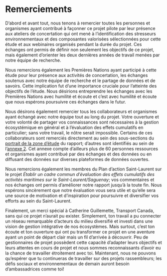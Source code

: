 # Remerciements {-}

D'abord et avant tout, nous tenons à remercier toutes les personnes et organismes ayant contribué à façonner ce projet pilote par leur présence aux ateliers de concertation qui ont mené à l'identification des stresseurs environnementaux et des composantes valorisées sélectionnées pour cette étude et aux webinaires organisés pendant la durée du projet. Ces échanges ont permis de définir non seulement les objectifs de ce projet, mais également d'orienter les deux dernières années de travail menées par notre équipe de recherche. 

Nous remercions également les Premières Nations ayant participé à cette étude pour leur présence aux activités de concertation, les échanges soutenus avec notre équipe de recherche et le partage de données et de savoirs. Cette implication fut d'une importance cruciale pour l'atteinte des objectifs de l'étude. Nous désirions entreprendre les échanges avec les Premières Nations avec humilité et écoute et c'est avec humilité et écoute que nous espérons poursuivre ces échanges dans le futur. 

Nous désirons également remercier tous les collaborateurs et organismes ayant échangé avec notre équipe tout au long du projet. Votre ouverture et votre volonté de partager vos connaissances sont nécessaires à la gestion écosystémique en général et à l'évaluation des effets cumulatifs en particulier; sans votre travail, le nôtre serait impossible. Certains de ces collaborateurs sont remerciés directement au sein des sous-sections du [portrait de la zone d'étude](#portrait) du rapport; d'autres sont identifiés au sein de l'[annexe 2](#annexe2). Cet annexe compte d'ailleurs plus de 60 personnes ressources et organismes ayant contribué par des échanges et des données ou en diffusant des données sur diverses plateformes de données ouvertes.

Nous remercions également les membres du Plan d'action Saint-Laurent sur le projet *Établir un cadre  commun d'évaluation des effets cumulatifs des activités maritimes sur le Saint-Laurent/Saguenay*; vos commentaires et nos échanges ont permis d'améliorer notre rapport jusqu'à la toute fin. Nous espérons sincèrement que notre évaluation vous sera utile et qu'elle sera une source de motivation et d'inspiration pour poursuivre et diversifier vos efforts au sein du Saint-Laurent. 

Finalement, un merci spécial à Catherine Guillemette, Transport Canada, sans qui ce projet n'aurait pu exister. Simplement, ton travail a pu connecter un réseau remarquable d'acteurs du milieu diversifié et investi dans une vision de gestion intégrative de nos écosystèmes. Mais surtout, c'est ton écoute et ton ouverture qui ont pu transformer ce projet en une aventure ayant un point de départ clair mais un fil d'arrivée à découvrir. Peu de gestionnaires de projet possèdent cette capacité d'adapter leurs objectifs et leurs attentes en cours de projet et nous sommes reconnaissants d'avoir eu la chance de travailler étroitement avec toi. Maintenant, nous ne pouvons qu'espérer que tu continueras de travailler sur des projets rassembleurs; les défis sociaux et environnementaux de demain auront besoin d'ambassadrices comme toi!